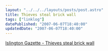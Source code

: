 ```yaml
---
layout: "../../../layouts/posts/post.astro"
title: Thieves steal brick wall
tags: ["linklog"]
datePublished: "2007-06-07T18:40:00"
updatedDate: "2007-06-07T18:40:00"
---
```


[Islington Gazette - Thieves steal brick wall](http://www.islingtongazette.co.uk/content/islington/gazette/news/story.aspx?brand=ISLGOnline&category=news&tBrand=northlondon24&tCategory=newsislg&itemid=WeED06%20Jun%202007%2010%3A30%3A04%3A903&t=YzE3Y2Q0MDJiYzEzM2RhMTBhOThjNWJhZDY5MTBlMjY1MTEwYWIwYyw0ZjlOazFqdQ==&b=t:_uATxAF3eBh8Q-yEMv79Rg)
